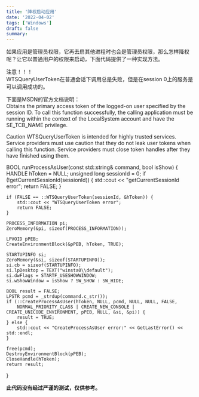 ```yaml
---
title: '降权启动应用'
date: '2022-04-02'
tags: ['Windows']
draft: false
summary: 
---
```


如果应用是管理员权限，它再去启其他进程时也会是管理员权限，那么怎样降权呢？让它以普通用户的权限来启动，下面代码提供了一种实现方法。

注意！！！  
WTSQueryUserToken在普通会话下调用总是失败，但是在session 0上的服务是可以调用成功的。

下面是MSDN的官方文档说明：  
Obtains the primary access token of the logged-on user specified by the session ID. To call this function successfully, the calling application must be running within the context of the LocalSystem account and have the SE_TCB_NAME privilege.

Caution  WTSQueryUserToken is intended for highly trusted services. Service providers must use caution that they do not leak user tokens when calling this function. Service providers must close token handles after they have finished using them.

BOOL runProcessAsUser(const std::string& command, bool isShow)
{
    HANDLE hToken = NULL;
    unsigned long sessionId = 0;
    if (!getCurrentSessionId(sessionId)) {
        std::cout << "getCurrentSessionId error";
        return FALSE;
    }

    if (FALSE == ::WTSQueryUserToken(sessionId, &hToken)) {
        std::cout << "WTSQueryUserToken error";
        return FALSE;
    }

    PROCESS_INFORMATION pi;
    ZeroMemory(&pi, sizeof(PROCESS_INFORMATION));

    LPVOID pPEB;
    CreateEnvironmentBlock(&pPEB, hToken, TRUE);

    STARTUPINFO si;
    ZeroMemory(&si, sizeof(STARTUPINFO));
    si.cb = sizeof(STARTUPINFO);
    si.lpDesktop = TEXT("winsta0\\default");
    si.dwFlags = STARTF_USESHOWWINDOW;
    si.wShowWindow = isShow ? SW_SHOW : SW_HIDE;

    BOOL result = FALSE;
    LPSTR pcmd = _strdup(command.c_str());
    if (::CreateProcessAsUser(hToken, NULL, pcmd, NULL, NULL, FALSE,
        NORMAL_PRIORITY_CLASS | CREATE_NEW_CONSOLE | CREATE_UNICODE_ENVIRONMENT, pPEB, NULL, &si, &pi)) {
        result = TRUE;
    } else {
        std::cout << "CreateProcessAsUser error:" << GetLastError() << std::endl;
    }

    free(pcmd);
    DestroyEnvironmentBlock(pPEB);
    CloseHandle(hToken);
    return result;
}


**此代码没有经过严谨的测试，仅供参考。**